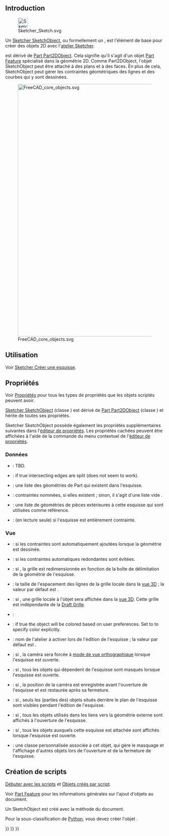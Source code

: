 <languages/>
{{TOCright}}

== Introduction ==

[[File:Sketcher_Sketch.svg|32px]]

Un [[Sketcher_SketchObject/fr|Sketcher SketchObject]], ou formellement un {{incode|Sketcher::SketchObject}}, est l'élément de base pour créer des objets 2D avec l'[[Sketcher_Workbench/fr|atelier Sketcher]].

{{incode|Sketcher::SketchObject}} est dérivé de [[Part_Part2DObject/fr|Part Part2DObject]]. Cela signifie qu'il s'agit d'un objet [[Part Feature/fr|Part Feature]] spécialisé dans la géométrie 2D. Comme Part2DObject, l'objet SketchObject peut être attaché à des plans et à des faces. En plus de cela, SketchObject peut gérer les contraintes géométriques des lignes et des courbes qui y sont dessinées.

[[File:FreeCAD_core_objects.svg|800px]]

{{Caption|Diagramme simplifié des relations entre les objets centraux dans Freecad}}

<span id="Usage"></span>
== Utilisation ==

Voir [[Sketcher_NewSketch/fr|Sketcher Créer une esquisse]].

<span id="Properties"></span>
== Propriétés ==

Voir [[Property/fr|Propriétés]] pour tous les types de propriétés que les objets scriptés peuvent avoir.

[[Sketcher_SketchObject/fr|Sketcher SketchObject]] (classe {{incode|Sketcher::SketchObject}}) est dérivé de [[Part_Part2DObject/fr|Part Part2DObject]] (classe {{incode|Part::Part2DObject}}) et hérite de toutes ses propriétés.

Sketcher SketchObject possède également les propriétés supplémentaires suivantes dans l'[[Property_editor/fr|éditeur de propriétés]]. Les propriétés cachées peuvent être affichées à l'aide de la commande {{MenuCommand|Afficher les propriétés cachées}} du menu contextuel de l'[[Property_editor/fr|éditeur de propriétés]].

<span id="Data"></span>
=== Données ===

{{TitleProperty|Base}}

* {{PropertyData|Internal Shape|PartShape|Hidden}}: TBD.

{{TitleProperty|Internal Geometry}}

* {{PropertyData|Make Internals|Bool}}: if true intersecting edges are split (does not seem to work).

{{TitleProperty|Sketch}}

<div class="mw-translate-fuzzy">
* {{PropertyData|Geometry|GeometryList|Hidden}} : une liste des géométries de Part qui existent dans l'esquisse.
* {{PropertyData|Constraints|}} : contraintes nommées, si elles existent ; sinon, il s'agit d'une liste vide {{incode|[]}}.
* {{PropertyData|External Geometry|LinkSubList}} : une liste de géométries de pièces extérieures à cette esquisse qui sont utilisées comme référence.
* {{PropertyData|Fully Constrained|Bool|Hidden}} : (en lecture seule) si {{TRUE}} l'esquisse est entièrement contrainte.
</div>

<span id="View"></span>
=== Vue ===

{{TitleProperty|Auto Constraints}}

<div class="mw-translate-fuzzy">
* {{PropertyView|Autoconstraints|Bool}} : si {{TRUE}} les contraintes sont automatiquement ajoutées lorsque la géométrie est dessinée.
* {{PropertyView|Avoid Redundant|Bool}} : si {{TRUE}} les contraintes automatiques redondantes sont évitées.
</div>

{{TitleProperty|Grid}}

<div class="mw-translate-fuzzy">
* {{PropertyView|Grid Auto|Bool}} : si {{TRUE}}, la grille est redimensionnée en fonction de la boîte de délimitation de la géométrie de l'esquisse.
* {{PropertyView|Grid Size|Length}} : la taille de l'espacement des lignes de la grille locale dans la [[3D_view/fr|vue 3D]] ; la valeur par défaut est {{value|10 mm}}.
* {{PropertyView|Show Grid|Bool}} : si {{TRUE}}, une grille locale à l'objet sera affichée dans la [[3D_view/fr|vue 3D]]. Cette grille est indépendante de la [[Draft_ToggleGrid/fr|Draft Grille]].
</div>

{{TitleProperty|Layers}}

* {{PropertyView|Visual Layer List|BadType}}:

{{TitleProperty|Object Style}}

* {{PropertyView|Auto Color|Bool}}: if true the object will be colored based on user preferences. Set to {{False}} to specify color explicitly.

{{TitleProperty|Visibility automation}}

<div class="mw-translate-fuzzy">
* {{PropertyView|Editing Workbench|String}} : nom de l'atelier à activer lors de l'édition de l'esquisse ; la valeur par défaut est {{value|SketcherWorkbench}}.
* {{PropertyView|Force Ortho|Bool}} : si {{TRUE}}, la caméra sera forcée à [[Std_OrthographicCamera/fr|mode de vue orthographique]] lorsque l'esquisse est ouverte.
* {{PropertyView|Hide Dependent|Bool}} : si {{TRUE}}, tous les objets qui dépendent de l'esquisse sont masqués lorsque l'esquisse est ouverte.
* {{PropertyView|Restore Camera|Bool}} : si {{TRUE}}, la position de la caméra est enregistrée avant l'ouverture de l'esquisse et est restaurée après sa fermeture.
* {{PropertyView|Section View|Bool}} : si {{TRUE}}, seuls les (parties des) objets situés derrière le plan de l'esquisse sont visibles pendant l'édition de l'esquisse.
* {{PropertyView|Show Links|Bool}} : si {{TRUE}}, tous les objets utilisés dans les liens vers la géométrie externe sont affichés à l'ouverture de l'esquisse.
* {{PropertyView|Show Support|Bool}} : si {{TRUE}}, tous les objets auxquels cette esquisse est attachée sont affichés lorsque l'esquisse est ouverte.
* {{PropertyView|Tempo Vis|PythonObject|Hidden}} : une classe personnalisée associée à cet objet, qui gère le masquage et l'affichage d'autres objets lors de l'ouverture et de la fermeture de l'esquisse.
</div>

<span id="Scripting"></span>
== Création de scripts ==

{{Emphasis|Voir aussi :}} [[FreeCAD_Scripting_Basics/fr|Débuter avec les scripts]] et [[Scripted_objects/fr|Objets créés par script]].

Voir [[Part_Feature/fr|Part Feature]] pour les informations générales sur l'ajout d'objets au document.

Un SketchObject est créé avec la méthode {{incode|addObject()}} du document.

{{Code|code=
import FreeCAD as App

doc = App.newDocument()
obj = App.ActiveDocument.addObject("Sketcher::SketchObject", "Sketch")
obj.Label = "Custom label"
}}

Pour la sous-classification de [[Python/fr|Python]], vous devez créer l'objet {{incode|Sketcher::SketchObjectPython}}.

{{Code|code=
import FreeCAD as App

doc = App.newDocument()
obj = App.ActiveDocument.addObject("Sketcher::SketchObjectPython", "CustomSketch")
obj.Label = "Custom label"
}}


{{Sketcher_Tools_navi{{#translation:}}}}
{{Document_objects_navi{{#translation:}}}}
{{Userdocnavi{{#translation:}}}}